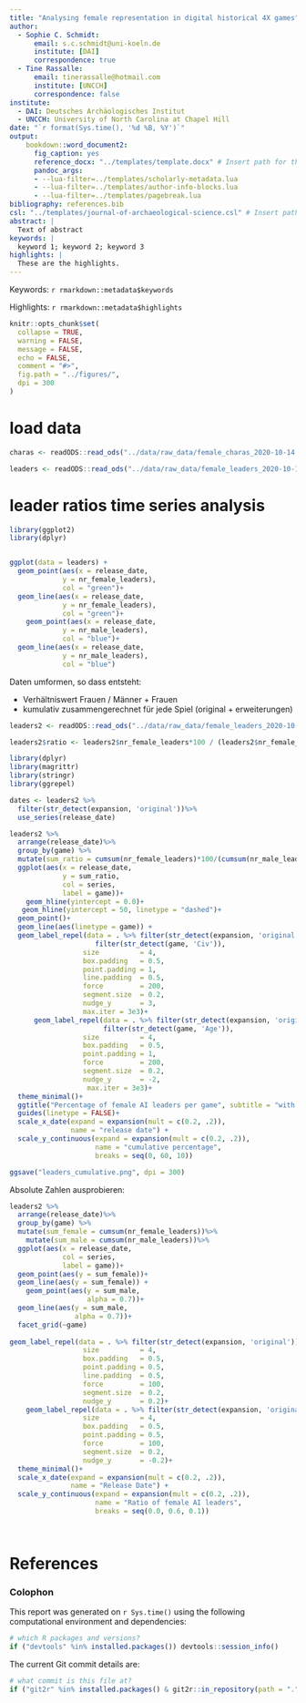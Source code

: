 ```yaml
---
title: "Analysing female representation in digital historical 4X games"
author:
  - Sophie C. Schmidt:
      email: s.c.schmidt@uni-koeln.de
      institute: [DAI]
      correspondence: true
  - Tine Rassalle:
      email: tinerassalle@hotmail.com 
      institute: [UNCCH]
      correspondence: false
institute:
  - DAI: Deutsches Archäologisches Institut
  - UNCCH: University of North Carolina at Chapel Hill
date: "`r format(Sys.time(), '%d %B, %Y')`"
output: 
    bookdown::word_document2:
      fig_caption: yes
      reference_docx: "../templates/template.docx" # Insert path for the DOCX file
      pandoc_args:
      - --lua-filter=../templates/scholarly-metadata.lua
      - --lua-filter=../templates/author-info-blocks.lua
      - --lua-filter=../templates/pagebreak.lua
bibliography: references.bib
csl: "../templates/journal-of-archaeological-science.csl" # Insert path for the bib-style
abstract: |
  Text of abstract
keywords: |
  keyword 1; keyword 2; keyword 3
highlights: |
  These are the highlights. 
---
```


<!-- This is the format for text comments that will be ignored during renderings. Do not put R code in these comments because it will not be ignored. -->

<!-- With the following code you can access and display values from the yml header above. -->

Keywords: `r rmarkdown::metadata$keywords`

Highlights: `r rmarkdown::metadata$highlights`

<!-- The following code chunk defines some general settings how code chunks should behave. -->

```r
knitr::opts_chunk$set(
  collapse = TRUE,
  warning = FALSE,
  message = FALSE,
  echo = FALSE,
  comment = "#>",
  fig.path = "../figures/",
  dpi = 300
)
```

<!-- The actual document text starts here: -->

# load data

```r
charas <- readODS::read_ods("../data/raw_data/female_charas_2020-10-14.ods")

leaders <- readODS::read_ods("../data/raw_data/female_leaders_2020-10-14.ods")

```

# leader ratios time series analysis

```r
library(ggplot2)
library(dplyr)


ggplot(data = leaders) +
  geom_point(aes(x = release_date,
             y = nr_female_leaders), 
             col = "green")+
  geom_line(aes(x = release_date,
             y = nr_female_leaders), 
             col = "green")+
    geom_point(aes(x = release_date,
             y = nr_male_leaders), 
             col = "blue")+
  geom_line(aes(x = release_date,
             y = nr_male_leaders), 
             col = "blue")

```

Daten umformen, so dass entsteht:

 * Verhältniswert Frauen / Männer + Frauen
 * kumulativ zusammengerechnet für jede Spiel (original + erweiterungen)


```r

leaders2 <- readODS::read_ods("../data/raw_data/female_leaders_2020-10-21.ods")

leaders2$ratio <- leaders2$nr_female_leaders*100 / (leaders2$nr_female_leaders + leaders2$nr_male_leaders)

library(dplyr)
library(magrittr)
library(stringr)
library(ggrepel)

dates <- leaders2 %>%
  filter(str_detect(expansion, 'original'))%>%
  use_series(release_date)

leaders2 %>%
  arrange(release_date)%>%
  group_by(game) %>%
  mutate(sum_ratio = cumsum(nr_female_leaders)*100/(cumsum(nr_male_leaders)+ cumsum(nr_female_leaders)))%>%
  ggplot(aes(x = release_date,
             y = sum_ratio,
             col = series,
             label = game))+
    geom_hline(yintercept = 0.0)+
   geom_hline(yintercept = 50, linetype = "dashed")+
  geom_point()+
  geom_line(aes(linetype = game)) +
  geom_label_repel(data = . %>% filter(str_detect(expansion, 'original')) %>% 
                     filter(str_detect(game, 'Civ')),
                  size          = 4,
                  box.padding   = 0.5,
                  point.padding = 1,
                  line.padding  = 0.5,
                  force         = 200,
                  segment.size  = 0.2,
                  nudge_y       = 3,
                  max.iter = 3e3)+
      geom_label_repel(data = . %>% filter(str_detect(expansion, 'original')) %>% 
                       filter(str_detect(game, 'Age')),
                  size          = 4,
                  box.padding   = 0.5,
                  point.padding = 1,
                  force         = 200,
                  segment.size  = 0.2,
                  nudge_y       = -2,
                   max.iter = 3e3)+
  theme_minimal()+
  ggtitle("Percentage of female AI leaders per game", subtitle = "with later expansions")+
  guides(linetype = FALSE)+
  scale_x_date(expand = expansion(mult = c(0.2, .2)),
               name = "release date") +
  scale_y_continuous(expand = expansion(mult = c(0.2, .2)),
                     name = "cumulative percentage",
                     breaks = seq(0, 60, 10))

ggsave("leaders_cumulative.png", dpi = 300)

```


Absolute Zahlen ausprobieren:

```r

leaders2 %>%
  arrange(release_date)%>%
  group_by(game) %>%
  mutate(sum_female = cumsum(nr_female_leaders))%>%
    mutate(sum_male = cumsum(nr_male_leaders))%>%
  ggplot(aes(x = release_date,
             col = series,
             label = game))+
  geom_point(aes(y = sum_female))+
  geom_line(aes(y = sum_female)) +
    geom_point(aes(y = sum_male,
                   alpha = 0.7))+
  geom_line(aes(y = sum_male,
                alpha = 0.7))+
  facet_grid(~game)
  
geom_label_repel(data = . %>% filter(str_detect(expansion, 'original')) %>% filter(str_detect(game, 'Civ')),
                  size          = 4,
                  box.padding   = 0.5,
                  point.padding = 0.5,
                  line.padding  = 0.5,
                  force         = 100,
                  segment.size  = 0.2,
                  nudge_y       = 0.2)+
    geom_label_repel(data = . %>% filter(str_detect(expansion, 'original')) %>% filter(str_detect(game, 'Age')),
                  size          = 4,
                  box.padding   = 0.5,
                  point.padding = 0.5,
                  force         = 100,
                  segment.size  = 0.2,
                  nudge_y       = -0.2)+
  theme_minimal()+
  scale_x_date(expand = expansion(mult = c(0.2, .2)),
               name = "Release Date") +
  scale_y_continuous(expand = expansion(mult = c(0.2, .2)),
                     name = "Ratio of female AI leaders",
                     breaks = seq(0.0, 0.6, 0.1))




```


<!-- The following line inserts a page break  -->

\newpage

# References 

<!-- The following line ensures the references appear here for the MS Word or HTML output files, rather than right at the end of the document (this will not work for PDF files):  -->

<div id="refs"></div>

\newpage

### Colophon

This report was generated on `r Sys.time()` using the following computational environment and dependencies: 

```r
# which R packages and versions?
if ("devtools" %in% installed.packages()) devtools::session_info()
```

The current Git commit details are:

```r
# what commit is this file at? 
if ("git2r" %in% installed.packages() & git2r::in_repository(path = ".")) git2r::repository(here::here())  
```
